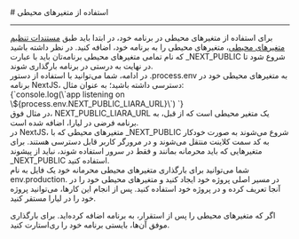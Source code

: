

<Layout>
<Head>
<title>مستندات تنظیم متغیرهای محیطی در NextJS - لیارا</title>
</Head>
# استفاده از متغیرهای محیطی 
<hr className="mb-2" />
برای استفاده از متغیرهای محیطی در برنامه خود، در ابتدا باید طبق <a href="../../details/envs" className="blue-link">مستندات تنظیم متغیرهای محیطی</a>، متغیرهای محیطی را به برنامه خود، اضافه کنید. در نظر داشته باشید که نام تمامی متغیرهای محیطی برنامه‌تان باید با عبارت <Important>_NEXT_PUBLIC</Important> شروع شود تا در نهایت به درستی در برنامه بارگذاری شوند.
<div className="h-2" />
در ادامه، شما می‌توانید با استفاده از دستور <Important>.process.env</Important> به متغیرهای محیطی خود در برنامه NextJS، دسترسی داشته باشید؛ به عنوان مثال:

<div className="h-2" />
<div dir="ltr">
<Highlight  className="js">
{`console.log(\`app listening on \${process.env.NEXT_PUBLIC_LIARA_URL}\`) `}
</Highlight>
</ div>
<div className="h-2" />
در مثال فوق، <Important>NEXT_PUBLIC_LIARA_URL</Important> یک متغیر محیطی است که از قبل، به برنامه فرضی در لیارا، اضافه شده است.

<Section id="set-private-envs" title="بارگذاری متغیرهای محیطی در سرور" />
در NextJS، متغیرهای محیطی که با <Important>_NEXT_PUBLIC</Important> شروع می‌شوند به صورت خودکار به کد سمت کلاینت منتقل می‌شوند و در مرورگر کاربر قابل دسترسی هستند. برای متغیرهایی که باید محرمانه بمانند و فقط در سرور استفاده شوند، نباید از پیشوند <Important>_NEXT_PUBLIC</Important> استفاده کنید.
<div className="h-2" />
شما می‌توانید برای بارگذاری متغیرهای محیطی محرمانه خود یک فایل به نام <Important>env.production.</Important> در مسیر اصلی پروژه خود ایجاد کنید و متغیرهای محیطی خود را در آنجا تعریف کرده و در پروژه خود استفاده کنید. پس از انجام این کارها، می‌توانید پروژه خود را در لیارا مستقر کنید. 

<div className="h-2" />

<Alert variant='warning'>
<p>
اگر که متغیرهای محیطی را پس از استقرار، به برنامه اضافه کرده‌اید. برای بارگذاری موفق آن‌ها، بایستی برنامه خود را ری‌استارت کنید.
</p>
</Alert>

<NextPage next="./use-disk" />
</Layout>